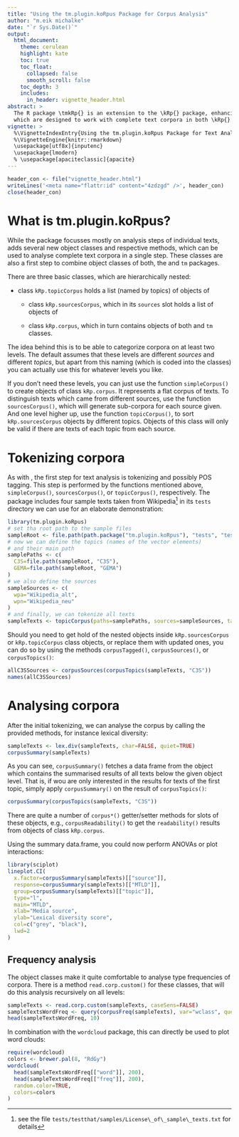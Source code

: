 ```yaml
---
title: "Using the tm.plugin.koRpus Package for Corpus Analysis"
author: "m.eik michalke"
date: "`r Sys.Date()`"
output: 
  html_document:
    theme: cerulean
    highlight: kate
    toc: true
    toc_float: 
      collapsed: false
      smooth_scroll: false
    toc_depth: 3
    includes: 
      in_header: vignette_header.html
abstract: >
  The R package \tmkRp{} is an extension to the \kRp{} package, enhancing its usability for actual corpus analysis. It adds new classes and methods to \kRp{},
  which are designed to work with complete text corpora in both \kRp{} and `tm` formats. This vignette gives you a quick overview.
vignette: >
  %\VignetteIndexEntry{Using the tm.plugin.koRpus Package for Text Analysis}
  %\VignetteEngine{knitr::rmarkdown}
  \usepackage[utf8x]{inputenc}
  \usepackage{lmodern}
  % \usepackage[apaciteclassic]{apacite}
---
```


```r
header_con <- file("vignette_header.html")
writeLines('<meta name="flattr:id" content="4zdzgd" />', header_con)
close(header_con)
```


# What is tm.plugin.koRpus?
While the \kRp{} package focusses mostly on analysis steps of individual texts, \tmkRp{} adds several new object classes and respective methods, which can be used
to analyse complete text corpora in a single step. These classes are also a first step to combine object classes of both, the \kRp{} and `tm` packages.

There are three basic classes, which are hierarchically nested:

* class `kRp.topicCorpus` holds a list (named by topics) of objects of

    + class `kRp.sourcesCorpus`, which in its `sources` slot holds a list of objects of

    + class `kRp.corpus`, which in turn contains objects of both \kRp{} and `tm` classes.



The idea behind this is to be able to categorize corpora on at least two levels. The default assumes that these levels are different *sources*
and different *topics*, but apart from this naming (which is coded into the classes) you can actually use this for whatever levels you like.

If you don't need these levels, you can just use the function `simpleCorpus()` to create objects of class `kRp.corpus`. It represents a flat
corpus of texts. To distinguish texts which came from different sources, use the function `sourcesCorpus()`, which will generate sub-corpora for each source
given. And one level higher up, use the function `topicCorpus()`, to sort `kRp.sourcesCorpus` objects by different topics. Objects of this class will
only be valid if there are texts of each topic from each source.

# Tokenizing corpora

As with \kRp{}, the first step for text analysis is tokenizing and possibly POS tagging. This step is performed by the functions mentioned above,
`simpleCorpus()`, `sourcesCorpus()`, or `topicCorpus()`, respectively. The package includes four sample texts taken from
Wikipedia^[see the file `tests/testthat/samples/License\_of\_sample\_texts.txt` for details] in its `tests` directory
we can use for an elaborate  demonstration:

```r
library(tm.plugin.koRpus)
# set tha root path to the sample files
sampleRoot <- file.path(path.package("tm.plugin.koRpus"), "tests", "testthat", "samples")
# now we can define the topics (names of the vector elements)
# and their main path
samplePaths <- c(
  C3S=file.path(sampleRoot, "C3S"),
  GEMA=file.path(sampleRoot, "GEMA")
)
# we also define the sources
sampleSources <- c(
  wpa="Wikipedia_alt",
  wpn="Wikipedia_neu"
)
# and finally, we can tokenize all texts
sampleTexts <- topicCorpus(paths=samplePaths, sources=sampleSources, tagger="tokenize", lang="de")
```
<!-- \begin{Soutput}
processing topic "C3S", source "Wikipedia_alt", 1 texts...
processing topic "C3S", source "Wikipedia_neu", 1 texts...
processing topic "GEMA", source "Wikipedia_alt", 1 texts...
processing topic "GEMA", source "Wikipedia_neu", 1 texts...
\end{Soutput} -->

Should you need to get hold of the nested objects inside `kRp.sourcesCorpus` or `kRp.topicCorpus` class objects, or replace them
with updated ones, you can do so by using the methods `corpusTagged()`, `corpusSources()`, or `corpusTopics()`:

```r
allC3SSources <- corpusSources(corpusTopics(sampleTexts, "C3S"))
names(allC3SSources)
```
<!-- \begin{Soutput}
[1] "wpa" "wpn"
\end{Soutput} -->

# Analysing corpora

After the initial tokenizing, we can analyse the corpus by calling the provided methods, for instance lexical diversity:

```r
sampleTexts <- lex.div(sampleTexts, char=FALSE, quiet=TRUE)
corpusSummary(sampleTexts)
```
<!-- \begin{Soutput}
               text topic source CTTR HD-D (vocd-D) Herdan's C Maas a Maas lgV0
wpaC3S01   wpaC3S01   C3S    wpa 6.13         38.14       0.95   0.16      6.21
wpnC3S01   wpnC3S01   C3S    wpn 6.82         38.05       0.94   0.17      6.10
wpaGEMA01 wpaGEMA01  GEMA    wpa 7.07         37.61       0.94   0.17      6.11
wpnGEMA01 wpnGEMA01  GEMA    wpn 7.13         37.87       0.94   0.16      6.24
          MATTR MSTTR   MTLD MTLD-MA Root TTR Summer  TTR Uber index Yule's K
wpaC3S01   0.81  0.79 100.16      NA     8.68   0.93 0.78      39.92    49.92
wpnC3S01   0.82  0.76 123.01      NA     9.65   0.92 0.73      36.46    54.88
wpaGEMA01  0.80  0.78 106.94     192    10.00   0.92 0.71      35.96    65.08
wpnGEMA01  0.81  0.79 111.64      NA    10.08   0.92 0.73      37.47    60.14
\end{Soutput} -->

As you can see, `corpusSummary()` fetches a data frame from the object which contains the summarised results of all
texts below the given object level. That is, if wou are only interested in the results for texts of the first topic,
simply apply `corpusSummary()` on the result of `corpusTopics()`:

```r
corpusSummary(corpusTopics(sampleTexts, "C3S"))
```
<!-- \begin{Soutput}
             text topic source CTTR HD-D (vocd-D) Herdan's C Maas a Maas lgV0
wpaC3S01 wpaC3S01   C3S    wpa 6.13         38.14       0.95   0.16      6.21
wpnC3S01 wpnC3S01   C3S    wpn 6.82         38.05       0.94   0.17      6.10
         MATTR MSTTR   MTLD MTLD-MA Root TTR Summer  TTR Uber index Yule's K
wpaC3S01  0.81  0.79 100.16      NA     8.68   0.93 0.78      39.92    49.92
wpnC3S01  0.82  0.76 123.01      NA     9.65   0.92 0.73      36.46    54.88
\end{Soutput} -->

There are quite a number of `corpus*()` getter/setter methods for slots of these objects, e.g.,
`corpusReadability()` to get the `readability()` results from objects of class `kRp.corpus`.

Using the summary data.frame, you could now perform ANOVAs or plot interactions:

```r
library(sciplot)
lineplot.CI(
  x.factor=corpusSummary(sampleTexts)[["source"]],
  response=corpusSummary(sampleTexts)[["MTLD"]],
  group=corpusSummary(sampleTexts)[["topic"]],
  type="l",
  main="MTLD",
  xlab="Media source",
  ylab="Lexical diversity score",
  col=c("grey", "black"),
  lwd=2
)
```
<!-- \begin{Soutput

\begin{figure}[h!]
  \centering
  \includegraphics[width=\textwidth]{lineplot.pdf}
  \caption{Well, the example texts aren't so impressive here, as there's not much variance in one text per source and topic.}
\end{figure}
%\end{Soutput} -->

## Frequency analysis

The object classes make it quite comfortable to analyse type frequencies of corpora. There is a method
`read.corp.custom()` for these classes, that will do this analysis recursively on all levels:

```r
sampleTexts <- read.corp.custom(sampleTexts, caseSens=FALSE)
sampleTextsWordFreq <- query(corpusFreq(sampleTexts), var="wclass", query=kRp.POS.tags(lang="de", list.classes=TRUE, tags="words"))
head(sampleTextsWordFreq, 10)
```
<!-- \begin{Soutput}
   num    word lemma      tag wclass lttr freq         pct  pmio    log10
3    3     die       word.kRp   word    3   30 0.037220844 37220 4.570776
4    4     der       word.kRp   word    3   21 0.026054591 26054 4.415874
5    5    gema       word.kRp   word    4   17 0.021091811 21091 4.324097
6    6     und       word.kRp   word    3   17 0.021091811 21091 4.324097
7    7   einer       word.kRp   word    5   12 0.014888337 14888 4.172836
8    8     von       word.kRp   word    3   12 0.014888337 14888 4.172836
11  11     ist       word.kRp   word    3   10 0.012406948 12406 4.093632
12  12     bei       word.kRp   word    3    9 0.011166253 11166 4.047898
13  13     das       word.kRp   word    3    8 0.009925558  9925 3.996731
14  14 urheber       word.kRp   word    7    8 0.009925558  9925 3.996731
   rank.avg rank.min rank.rel.avg rank.rel.min inDocs               idf
3     263.0      263     99.24528     99.24528      4                 0
4     262.0      262     98.86792     98.86792      4                 0
5     260.5      260     98.30189     98.11321      4                 0
6     260.5      260     98.30189     98.11321      4                 0
7     258.5      258     97.54717     97.35849      4                 0
8     258.5      258     97.54717     97.35849      4                 0
11    256.0      255     96.60377     96.22642      4                 0
12    254.0      254     95.84906     95.84906      4                 0
13    252.5      252     95.28302     95.09434      4                 0
14    252.5      252     95.28302     95.09434      2 0.301029995663981
\end{Soutput} -->

In combination with the `wordcloud` package, this can directly be used to plot
word clouds:

```r
require(wordcloud)
colors <- brewer.pal(8, "RdGy")
wordcloud(
  head(sampleTextsWordFreq[["word"]], 200),
  head(sampleTextsWordFreq[["freq"]], 200),
  random.color=TRUE,
  colors=colors
)
```
<!-- \begin{Soutput

\begin{figure}[h!]
  \centering
  \includegraphics[width=\textwidth]{wordcloud.pdf}
  \caption{The 200 most frequent words in the example corpus}
\end{figure}
%\end{Soutput} -->

<!--  # Reference -->
